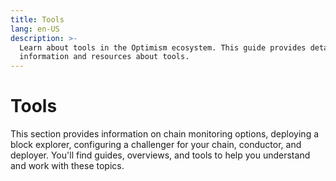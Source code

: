 ```yaml
---
title: Tools
lang: en-US
description: >-
  Learn about tools in the Optimism ecosystem. This guide provides detailed
  information and resources about tools.
---
```



# Tools

This section provides information on chain monitoring options, deploying a block explorer, configuring a challenger for your chain, conductor, and deployer. You'll find guides, overviews, and tools to help you understand and work with these topics.

<Cards>
  <Card title="Chain monitoring options" href="/operators/chain-operators/tools/chain-monitoring" />
  <Card title="Fjord fee parameter calculator" href="/operators/chain-operators/tools/fee-calculator" />
  <Card title="Deploying a block explorer" href="/operators/chain-operators/tools/explorer" />
  <Card title="How to configure challenger for your chain" href="/operators/chain-operators/tools/op-challenger" />
  <Card title="Conductor" href="/operators/chain-operators/tools/op-conductor" />

  <Card title="OP txproxyd" href="/operators/chain-operators/tools/op-txproxy" />

  <Card title="Proxyd" href="/operators/chain-operators/tools/proxyd" />

  <Card title="Deployer" href="/operators/chain-operators/tools/op-deployer" />
</Cards>
